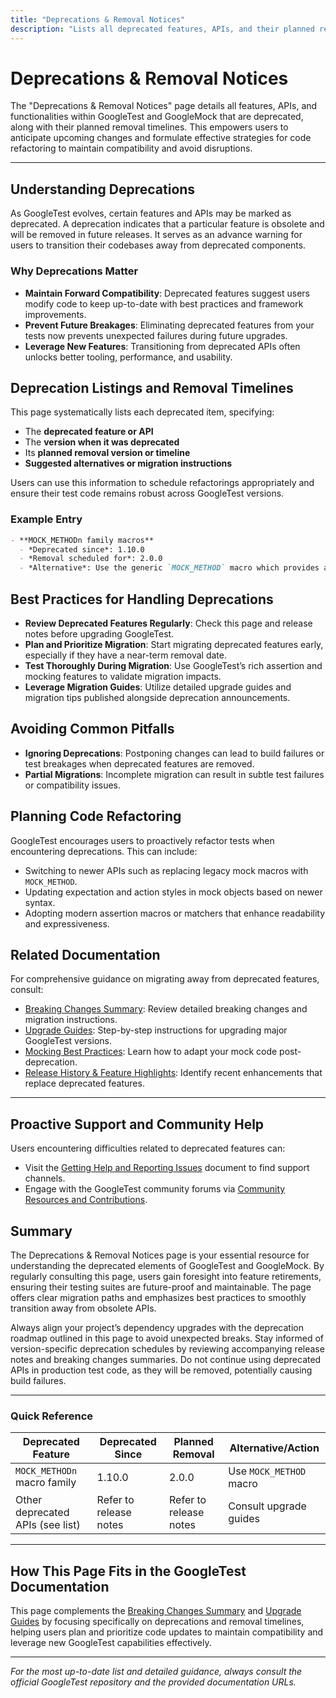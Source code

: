 ```yaml
---
title: "Deprecations & Removal Notices"
description: "Lists all deprecated features, APIs, and their planned removal timelines, helping users to plan code refactoring and avoid future disruptions."
---
```


# Deprecations & Removal Notices

The "Deprecations & Removal Notices" page details all features, APIs, and functionalities within GoogleTest and GoogleMock that are deprecated, along with their planned removal timelines. This empowers users to anticipate upcoming changes and formulate effective strategies for code refactoring to maintain compatibility and avoid disruptions.

---

## Understanding Deprecations

As GoogleTest evolves, certain features and APIs may be marked as deprecated. A deprecation indicates that a particular feature is obsolete and will be removed in future releases. It serves as an advance warning for users to transition their codebases away from deprecated components.

### Why Deprecations Matter

- **Maintain Forward Compatibility**: Deprecated features suggest users modify code to keep up-to-date with best practices and framework improvements.
- **Prevent Future Breakages**: Eliminating deprecated features from your tests now prevents unexpected failures during future upgrades.
- **Leverage New Features**: Transitioning from deprecated APIs often unlocks better tooling, performance, and usability.


## Deprecation Listings and Removal Timelines

This page systematically lists each deprecated item, specifying:

- The **deprecated feature or API**
- The **version when it was deprecated**
- Its **planned removal version or timeline**
- **Suggested alternatives or migration instructions**

Users can use this information to schedule refactorings appropriately and ensure their test code remains robust across GoogleTest versions.

### Example Entry
```markdown
- **MOCK_METHODn family macros**
  - *Deprecated since*: 1.10.0
  - *Removal scheduled for*: 2.0.0
  - *Alternative*: Use the generic `MOCK_METHOD` macro which provides a more consistent and flexible syntax.
```

## Best Practices for Handling Deprecations

- **Review Deprecated Features Regularly**: Check this page and release notes before upgrading GoogleTest.
- **Plan and Prioritize Migration**: Start migrating deprecated features early, especially if they have a near-term removal date.
- **Test Thoroughly During Migration**: Use GoogleTest’s rich assertion and mocking features to validate migration impacts.
- **Leverage Migration Guides**: Utilize detailed upgrade guides and migration tips published alongside deprecation announcements.

## Avoiding Common Pitfalls

- **Ignoring Deprecations**: Postponing changes can lead to build failures or test breakages when deprecated features are removed.
- **Partial Migrations**: Incomplete migration can result in subtle test failures or compatibility issues.

## Planning Code Refactoring

GoogleTest encourages users to proactively refactor tests when encountering deprecations. This can include:
- Switching to newer APIs such as replacing legacy mock macros with `MOCK_METHOD`.
- Updating expectation and action styles in mock objects based on newer syntax.
- Adopting modern assertion macros or matchers that enhance readability and expressiveness.

## Related Documentation

For comprehensive guidance on migrating away from deprecated features, consult:

- [Breaking Changes Summary](/changelog/breaking-changes/breaking-changes-list): Review detailed breaking changes and migration instructions.
- [Upgrade Guides](/changelog/breaking-changes/upgrade-guides): Step-by-step instructions for upgrading major GoogleTest versions.
- [Mocking Best Practices](guides/mocking-best-practices/creating-mocks): Learn how to adapt your mock code post-deprecation.
- [Release History & Feature Highlights](/changelog/release-history/feature-highlights): Identify recent enhancements that replace deprecated features.

---

## Proactive Support and Community Help

Users encountering difficulties related to deprecated features can:

- Visit the [Getting Help and Reporting Issues](/faq/support-community/getting-help) document to find support channels.
- Engage with the GoogleTest community forums via [Community Resources and Contributions](/faq/support-community/community-resources).

## Summary
The Deprecations & Removal Notices page is your essential resource for understanding the deprecated elements of GoogleTest and GoogleMock. By regularly consulting this page, users gain foresight into feature retirements, ensuring their testing suites are future-proof and maintainable. The page offers clear migration paths and emphasizes best practices to smoothly transition away from obsolete APIs.


<Tip>
Always align your project’s dependency upgrades with the deprecation roadmap outlined in this page to avoid unexpected breaks.
</Tip>

<Note>
Stay informed of version-specific deprecation schedules by reviewing accompanying release notes and breaking changes summaries.
</Note>

<Warning>
Do not continue using deprecated APIs in production test code, as they will be removed, potentially causing build failures.
</Warning>

---

### Quick Reference
| Deprecated Feature                | Deprecated Since | Planned Removal | Alternative/Action                |
|----------------------------------|------------------|-----------------|---------------------------------|
| `MOCK_METHODn` macro family       | 1.10.0           | 2.0.0           | Use `MOCK_METHOD` macro          |
| Other deprecated APIs (see list) | Refer to release notes | Refer to release notes | Consult upgrade guides           |


---

## How This Page Fits in the GoogleTest Documentation

This page complements the [Breaking Changes Summary](/changelog/breaking-changes/breaking-changes-list) and [Upgrade Guides](/changelog/breaking-changes/upgrade-guides) by focusing specifically on deprecations and removal timelines, helping users plan and prioritize code updates to maintain compatibility and leverage new GoogleTest capabilities effectively.

---

*For the most up-to-date list and detailed guidance, always consult the official GoogleTest repository and the provided documentation URLs.*
